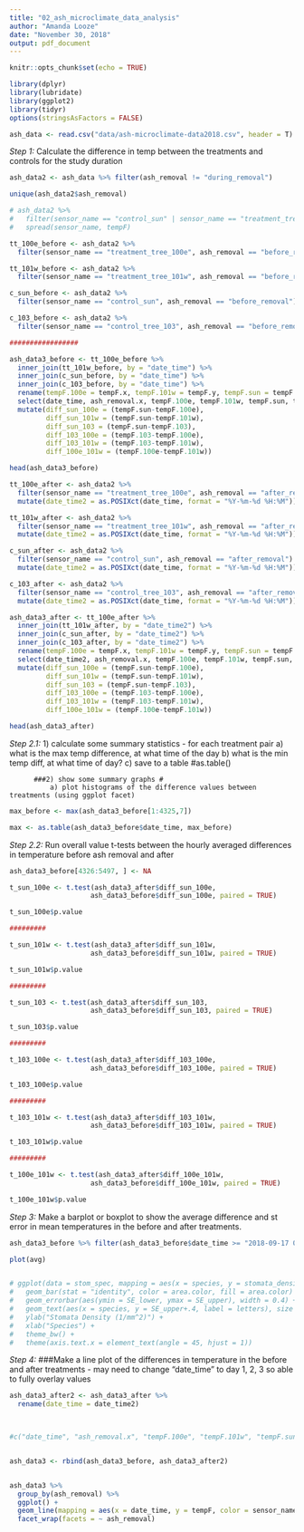 ```yaml
---
title: "02_ash_microclimate_data_analysis"
author: "Amanda Looze"
date: "November 30, 2018"
output: pdf_document
---
```


```r
knitr::opts_chunk$set(echo = TRUE)
```

```r
library(dplyr)
library(lubridate)
library(ggplot2)
library(tidyr)
options(stringsAsFactors = FALSE)
```

```r
ash_data <- read.csv("data/ash-microclimate-data2018.csv", header = T)
```

*Step 1:* Calculate the difference in temp between the treatments and controls for the study duration 
```r
ash_data2 <- ash_data %>% filter(ash_removal != "during_removal")

unique(ash_data2$ash_removal)

# ash_data2 %>%
#   filter(sensor_name == "control_sun" | sensor_name == "treatment_tree_100e") %>%
#   spread(sensor_name, tempF)

tt_100e_before <- ash_data2 %>% 
  filter(sensor_name == "treatment_tree_100e", ash_removal == "before_removal")

tt_101w_before <- ash_data2 %>% 
  filter(sensor_name == "treatment_tree_101w", ash_removal == "before_removal")

c_sun_before <- ash_data2 %>% 
  filter(sensor_name == "control_sun", ash_removal == "before_removal")

c_103_before <- ash_data2 %>% 
  filter(sensor_name == "control_tree_103", ash_removal == "before_removal")

#################

ash_data3_before <- tt_100e_before %>% 
  inner_join(tt_101w_before, by = "date_time") %>% 
  inner_join(c_sun_before, by = "date_time") %>% 
  inner_join(c_103_before, by = "date_time") %>% 
  rename(tempF.100e = tempF.x, tempF.101w = tempF.y, tempF.sun = tempF.x.x, tempF.103 = tempF.y.y) %>% 
  select(date_time, ash_removal.x, tempF.100e, tempF.101w, tempF.sun, tempF.103) %>% 
  mutate(diff_sun_100e = (tempF.sun-tempF.100e), 
         diff_sun_101w = (tempF.sun-tempF.101w), 
         diff_sun_103 = (tempF.sun-tempF.103), 
         diff_103_100e = (tempF.103-tempF.100e), 
         diff_103_101w = (tempF.103-tempF.101w), 
         diff_100e_101w = (tempF.100e-tempF.101w))

head(ash_data3_before)

tt_100e_after <- ash_data2 %>% 
  filter(sensor_name == "treatment_tree_100e", ash_removal == "after_removal") %>%
  mutate(date_time2 = as.POSIXct(date_time, format = "%Y-%m-%d %H:%M"))

tt_101w_after <- ash_data2 %>% 
  filter(sensor_name == "treatment_tree_101w", ash_removal == "after_removal") %>%
  mutate(date_time2 = as.POSIXct(date_time, format = "%Y-%m-%d %H:%M"))

c_sun_after <- ash_data2 %>% 
  filter(sensor_name == "control_sun", ash_removal == "after_removal") %>%
  mutate(date_time2 = as.POSIXct(date_time, format = "%Y-%m-%d %H:%M"))

c_103_after <- ash_data2 %>% 
  filter(sensor_name == "control_tree_103", ash_removal == "after_removal") %>%
  mutate(date_time2 = as.POSIXct(date_time, format = "%Y-%m-%d %H:%M"))

ash_data3_after <- tt_100e_after %>% 
  inner_join(tt_101w_after, by = "date_time2") %>% 
  inner_join(c_sun_after, by = "date_time2") %>% 
  inner_join(c_103_after, by = "date_time2") %>% 
  rename(tempF.100e = tempF.x, tempF.101w = tempF.y, tempF.sun = tempF.x.x, tempF.103 = tempF.y.y) %>%
  select(date_time2, ash_removal.x, tempF.100e, tempF.101w, tempF.sun, tempF.103) %>% 
  mutate(diff_sun_100e = (tempF.sun-tempF.100e), 
         diff_sun_101w = (tempF.sun-tempF.101w), 
         diff_sun_103 = (tempF.sun-tempF.103), 
         diff_103_100e = (tempF.103-tempF.100e), 
         diff_103_101w = (tempF.103-tempF.101w), 
         diff_100e_101w = (tempF.100e-tempF.101w))

head(ash_data3_after)
```

*Step 2.1:*  1) calculate some summary statistics
            - for each treatment pair
               a) what is the max temp difference, at what time of the day
               b) what is the min temp diff, at what time of day?
               c) save to a table #as.table()
              
          ###2) show some summary graphs #
              a) plot histograms of the difference values between treatments (using ggplot facet)
```r
max_before <- max(ash_data3_before[1:4325,7])

max <- as.table(ash_data3_before$date_time, max_before)
```

*Step 2.2:* Run overall value t-tests between the hourly averaged differences in temperature before ash removal and after 
```r
ash_data3_before[4326:5497, ] <- NA

t_sun_100e <- t.test(ash_data3_after$diff_sun_100e, 
                    ash_data3_before$diff_sun_100e, paired = TRUE)

t_sun_100e$p.value

#########

t_sun_101w <- t.test(ash_data3_after$diff_sun_101w, 
                    ash_data3_before$diff_sun_101w, paired = TRUE)

t_sun_101w$p.value

#########

t_sun_103 <- t.test(ash_data3_after$diff_sun_103, 
                    ash_data3_before$diff_sun_103, paired = TRUE)

t_sun_103$p.value

#########

t_103_100e <- t.test(ash_data3_after$diff_103_100e, 
                    ash_data3_before$diff_103_100e, paired = TRUE)

t_103_100e$p.value

#########

t_103_101w <- t.test(ash_data3_after$diff_103_101w, 
                    ash_data3_before$diff_103_101w, paired = TRUE)

t_103_101w$p.value

#########

t_100e_101w <- t.test(ash_data3_after$diff_100e_101w, 
                    ash_data3_before$diff_100e_101w, paired = TRUE)

t_100e_101w$p.value
```

*Step 3:* Make a barplot or boxplot to show the average difference and st error in mean temperatures in the before and after treatments. 
```r

ash_data3_before %>% filter(ash_data3_before$date_time >= "2018-09-17 00:00:59" | ash_data3_before$date_time < "2018-09-17 01:00:59") %>% summarize(avg = mean(ash_data3_before))

plot(avg)


# ggplot(data = stom_spec, mapping = aes(x = species, y = stomata_density)) +
#   geom_bar(stat = "identity", color = area.color, fill = area.color) + 
#   geom_errorbar(aes(ymin = SE_lower, ymax = SE_upper), width = 0.4) + 
#   geom_text(aes(x = species, y = SE_upper+.4, label = letters), size = 5)+
#   ylab("Stomata Density (1/mm^2)") +
#   xlab("Species") +
#   theme_bw() +
#   theme(axis.text.x = element_text(angle = 45, hjust = 1))
```

*Step 4:* ###Make a line plot of the differences in temperature in the before and after treatments 
    - may need to change "date_time" to day 1, 2, 3 so able to fully overlay values
```r
ash_data3_after2 <- ash_data3_after %>% 
  rename(date_time = date_time2)

 

#c("date_time", "ash_removal.x", "tempF.100e", "tempF.101w", "tempF.sun", "tempF.103", "diff_sun_100e", "diff_sun_101w", "diff_sun_103", "diff_103_100e", "diff_103_101w", "diff_100e_101w")


ash_data3 <- rbind(ash_data3_before, ash_data3_after2)


ash_data3 %>%
  group_by(ash_removal) %>%
  ggplot() +
  geom_line(mapping = aes(x = date_time, y = tempF, color = sensor_name)) +
  facet_wrap(facets = ~ ash_removal)
```


